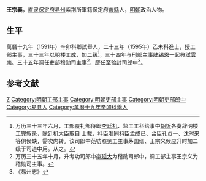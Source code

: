 '''王宗義'''，[[直隶|直隶]][[保定府|保定府]][[易州|易州]]紫荆所軍籍保定府[[蠡縣|蠡縣]]人，[[明朝|明朝]]政治人物。
 
== 生平 ==
萬曆十九年（1591年）辛卯科鄉試舉人，二十三年（1595年）乙未科進士，授工部主事，三十三年以明楼工成，加二级<ref>万历三十三年六月，工部覆礼部侍郎[[李廷机|李廷机]]、监工工科给事中[[胡忻|胡忻]]各奏辞明楼工完叙录，除廷机大臣取自 上裁，科臣准同科臣孟成已、台臣孔贞一、沈时来等俱候缺，需次内转。该司郎中范钫照见工主事茅国缙、王宗义候应升时加二级于司道中用。从之。</ref>，三十四年与刑部主事[[陆锡恩|陆锡恩]]一起典試[[雲南|雲南]]。三十五年调任吏部稽勋司主事<ref>万历三十五年十月，升考功司郎中[[李延大|李延大]]为稽勋司郎中，调工部主事王宗义为稽勋司主事。</ref>，歴任至验封司郎中<ref>《易州志》</ref>。

==参考文献==
{{reflist}}
 
{{明朝官员小作品}}
{{萬曆二十三年乙未科殿試金榜}}
{{DEFAULTSORT:Wang王}}
[[Category:王姓|Z]]
[[Category:明朝工部主事|Category:明朝工部主事]]
[[Category:明朝吏部主事|Category:明朝吏部主事]]
[[Category:明朝吏部郎中|Category:明朝吏部郎中]]
[[Category:易县人|Category:易县人]]
[[Category:萬曆十九年辛卯科舉人|Category:萬曆十九年辛卯科舉人]]